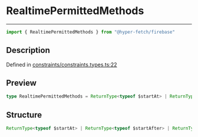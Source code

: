 

# RealtimePermittedMethods

<div class="api-docs__separator" data-reactroot="">

---

</div><div class="api-docs__import" data-reactroot="">

```ts
import { RealtimePermittedMethods } from "@hyper-fetch/firebase"
```

</div><div class="api-docs__section">

## Description

</div><div class="api-docs__description"><span class="api-docs__do-not-parse">



</span></div><p class="api-docs__definition">

Defined in [constraints/constraints.types.ts:22](https://github.com/BetterTyped/hyper-fetch/blob/cc329b91/packages/adapter-firebase/src/constraints/constraints.types.ts#L22)

</p><div class="api-docs__section">

## Preview

</div><div class="api-docs__preview type single">

```ts
type RealtimePermittedMethods = ReturnType<typeof $startAt> | ReturnType<typeof $startAfter> | ReturnType<typeof $endAt> | ReturnType<typeof $endBefore> | ReturnType<typeof $orderByChild> | ReturnType<typeof $orderByValue> | ReturnType<typeof $orderByKey> | ReturnType<typeof $limitToFirst> | ReturnType<typeof $limitToLast> | ReturnType<typeof $equalTo>;
```

</div><div class="api-docs__section">

## Structure

</div><div class="api-docs__returns">

```ts
ReturnType<typeof $startAt> | ReturnType<typeof $startAfter> | ReturnType<typeof $endAt> | ReturnType<typeof $endBefore> | ReturnType<typeof $orderByChild> | ReturnType<typeof $orderByValue> | ReturnType<typeof $orderByKey> | ReturnType<typeof $limitToFirst> | ReturnType<typeof $limitToLast> | ReturnType<typeof $equalTo>
```

</div>